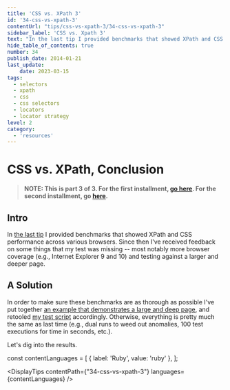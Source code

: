 ```yaml
---
title: 'CSS vs. XPath 3'
id: '34-css-vs-xpath-3'
contentUrl: "tips/css-vs-xpath-3/34-css-vs-xpath-3"
sidebar_label: 'CSS vs. Xpath 3'
text: "In the last tip I provided benchmarks that showed XPath and CSS performance across various browsers. Since then I've received feedback on some things that my test was missing -- most notably more browser coverage and testing against a larger and deeper page."
hide_table_of_contents: true
number: 34
publish_date: 2014-01-21
last_update:
    date: 2023-03-15
tags:
  - selectors
  - xpath
  - css
  - css selectors
  - locators
  - locator strategy
level: 2
category:
  - 'resources'
---
```


# CSS vs. XPath, Conclusion

>**NOTE: This is part 3 of 3. For the first installment, [go here](https://elementalselenium.com/docs/css-vs-xpath/32-css-vs-xpath).
> For the second installment, go [here](https://elementalselenium.com/docs/css-vs-xpath-2/33-css-vs-xpath-2).**

## Intro

In [the last tip](https://elementalselenium.com/docs/css-vs-xpath-2/33-css-vs-xpath-2) I provided benchmarks that
showed XPath and CSS performance across various browsers. Since then I've received feedback on some things that my
test was missing -- most notably more browser coverage (e.g., Internet Explorer 9 and 10) and testing against a
larger and deeper page.

## A Solution

In order to make sure these benchmarks are as thorough as possible I've put together
[an example that demonstrates a large and deep page](http://the-internet.herokuapp.com/large), and retooled
[my test script](https://github.com/diemol/selenium-benchmark/blob/master/lib/page-objects/large_dom.rb) accordingly.
Otherwise, everything is pretty much the same as last time (e.g., dual runs to weed out anomalies, 100 test executions
for time in seconds, etc.).

Let's dig into the results.



const contentLanguages = [
    { label: 'Ruby', value: 'ruby' },
];

<DisplayTips contentPath={"34-css-vs-xpath-3"} languages={contentLanguages} />
